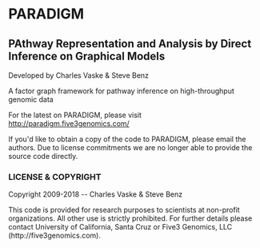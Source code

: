 = PARADIGM =
== PAthway Representation and Analysis by Direct Inference on Graphical Models ==

Developed by Charles Vaske & Steve Benz

A factor graph framework for pathway inference on high-throughput genomic data

For the latest on PARADIGM, please visit http://paradigm.five3genomics.com/

If you'd like to obtain a copy of the code to PARADIGM, please email the authors.  Due to license commitments we are
no longer able to provide the source code directly.

=== LICENSE & COPYRIGHT ===

Copyright 2009-2018 -- Charles Vaske & Steve Benz

This code is provided for research purposes to scientists at non-profit organizations.  All other use is strictly prohibited.
For further details please contact University of California, Santa Cruz or Five3 Genomics, LLC (http://five3genomics.com).

